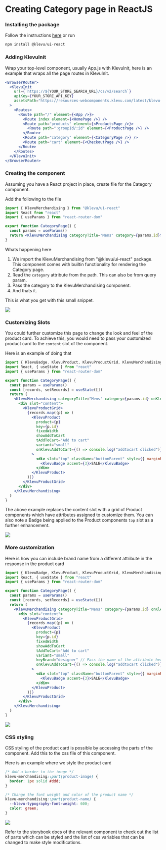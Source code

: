 
<Meta title="Examples/ReactJS/Category page" />

# Creating Category page in ReactJS

### Installing the package

Follow the instructions [here](?path=/docs/guides-installation--docs#klevuui-react) or run

```jsx
npm install @klevu/ui-react
```

### Adding KlevuInit

Wrap your top-level component, usually App.js with KlevuInit, here is an example that wraps all the page routes in KlevuInit.

```jsx
<BrowserRouter>
  <KlevuInit
    url={`https://${YOUR_STORE_SEARCH_URL}/cs/v2/search`}
    apiKey={YOUR_STORE_API_KEY}
    assetsPath="https://resources-webcomponents.klevu.com/latest/klevu-ui"
  >
    <Routes>
      <Route path="/" element={<App />}>
        <Route index element={<HomePage />} />
        <Route path="products" element={<ProductsPage />}>
          <Route path=":groupId/:id" element={<ProductPage />} />
        </Route>
        <Route path="category" element={<CategoryPage />} />
        <Route path="cart" element={<CheckoutPage />} />
      </Route>
    </Routes>
  </KlevuInit>
</BrowserRouter>
```

### Creating the component

Assuming you have a React project in place, create file for the Category component.

Add the following to the file

```jsx
import { KlevuMerchandising } from "@klevu/ui-react"
import React from "react"
import { useParams } from "react-router-dom"

export function CategoryPage() {
  const params = useParams()
  return <KlevuMerchandising categoryTitle="Mens" category={params.id}></KlevuMerchandising>
}
```

Whats happening here

1. We import the KlevuMerchandising from "@klevu/ui-react" package. This component comes with builtin functionality for rendering the Category page.
2. Read the `category` attribute from the path. This can also be from query param.
3. Pass the category to the KlevuMerchandising component.
4. And thats it.

This is what you get with this small snippet.

<img src="/basic-category-page.png" />

### Customizing Slots

You could further customize this page to change the look and feel of the product card. To achieve this, you would need to pass your customized product card to the `content` slot of the component.

Here is an example of doing that

```jsx
import { KlevuBadge, KlevuProduct, KlevuProductGrid, KlevuMerchandising } from "@klevu/ui-react"
import React, { useState } from "react"
import { useParams } from "react-router-dom"

export function CategoryPage() {
  const params = useParams()
  const [records, setRecords] = useState([])
  return (
    <KlevuMerchandising categoryTitle="Mens" category={params.id} onKlevuData={(e) => setRecords(e.detail.records)}>
      <div slot="content">
        <KlevuProductGrid>
          {records.map((p) => (
            <KlevuProduct
              product={p}
              key={p.id}
              fixedWidth
              showAddToCart
              tAddToCart="Add to cart"
              variant="small"
              onKlevuAddToCart={() => console.log("addtocart clicked")}
            >
              <div slot="top" className="buttonParent" style={{ marginBottom: "10px", textAlign: "right" }}>
                <KlevuBadge accent={3}>SALE</KlevuBadge>
              </div>
            </KlevuProduct>
          ))}
        </KlevuProductGrid>
      </div>
    </KlevuMerchandising>
  )
}
```

The above example replaces the content slot with a grid of Product components which have attributes assigned to customize them.
You can also note a Badge being applied to the Product components `top` slot as a further enhancement.

<img src="/slot-customized-category-page.png" />

### More customization

Here is how you can include brand name from a different attribute in the response in the product card

```jsx
import { KlevuBadge, KlevuProduct, KlevuProductGrid, KlevuMerchandising } from "@klevu/ui-react"
import React, { useState } from "react"
import { useParams } from "react-router-dom"

export function CategoryPage() {
  const params = useParams()
  const [records, setRecords] = useState([])
  return (
    <KlevuMerchandising categoryTitle="Mens" category={params.id} onKlevuData={(e) => setRecords(e.detail.records)}>
      <div slot="content">
        <KlevuProductGrid>
          {records.map((p) => (
            <KlevuProduct
              product={p}
              key={p.id}
              fixedWidth
              showAddToCart
              tAddToCart="Add to cart"
              variant="small"
              keyBrand="designer" // Pass the name of the attribute here.
              onKlevuAddToCart={() => console.log("addtocart clicked")}
            >
              <div slot="top" className="buttonParent" style={{ marginBottom: "10px", textAlign: "right" }}>
                <KlevuBadge accent={3}>SALE</KlevuBadge>
              </div>
            </KlevuProduct>
          ))}
        </KlevuProductGrid>
      </div>
    </KlevuMerchandising>
  )
}
```

<img src="/custom-brand-attribute-category-page.png" />

### CSS styling

CSS styling of the product card is possible by accessing the parts of the component. Add this to the css file of this component.

Here is an example where we style the product card

```css
/* Add a border to the image */
klevu-merchandising::part(product-image) {
  border: 1px solid #ddd;
}

/* Change the font weight and color of the product name */
klevu-merchandising::part(product-name) {
  --klevu-typography-font-weight: 600;
  color: green;
}
```

<img src="/css-styled-category-page.png" />

Refer to the storybook docs of the relevant component to check out the list of parts which can be styled and the list of css variables that can be changed to make style modifications.
